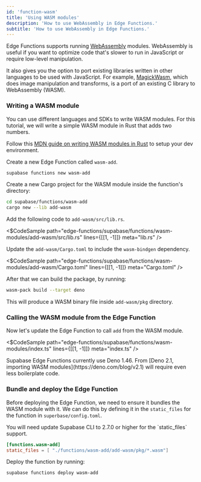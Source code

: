 ```yaml
---
id: 'function-wasm'
title: 'Using WASM modules'
description: 'How to use WebAssembly in Edge Functions.'
subtitle: 'How to use WebAssembly in Edge Functions.'
---
```


Edge Functions supports running [WebAssembly](https://developer.mozilla.org/en-US/docs/WebAssembly) modules. WebAssembly is useful if you want to optimize code that's slower to run in JavaScript or require low-level manipulation.

It also gives you the option to port existing libraries written in other languages to be used with JavaScript. For example, [MagickWasm](https://supabase.com/docs/guides/functions/examples/image-manipulation), which does image manipulation and transforms, is a port of an existing C library to WebAssembly (WASM).

### Writing a WASM module

You can use different languages and SDKs to write WASM modules. For this tutorial, we will write a simple WASM module in Rust that adds two numbers.

Follow this [MDN guide on writing WASM modules in Rust](https://developer.mozilla.org/en-US/docs/WebAssembly/Rust_to_Wasm) to setup your dev environment.

Create a new Edge Function called `wasm-add`.

```bash
supabase functions new wasm-add
```

Create a new Cargo project for the WASM module inside the function's directory:

```bash
cd supabase/functions/wasm-add
cargo new --lib add-wasm
```

Add the following code to `add-wasm/src/lib.rs`.

<$CodeSample
path="edge-functions/supabase/functions/wasm-modules/add-wasm/src/lib.rs"
lines={[[1, -1]]}
meta="lib.rs"
/>

Update the `add-wasm/Cargo.toml` to include the `wasm-bindgen` dependency.

<$CodeSample
path="edge-functions/supabase/functions/wasm-modules/add-wasm/Cargo.toml"
lines={[[1, -1]]}
meta="Cargo.toml"
/>

After that we can build the package, by running:

```bash
wasm-pack build --target deno
```

This will produce a WASM binary file inside `add-wasm/pkg` directory.

### Calling the WASM module from the Edge Function

Now let's update the Edge Function to call `add` from the WASM module.

<$CodeSample
path="edge-functions/supabase/functions/wasm-modules/index.ts"
lines={[[1, -1]]}
meta="index.ts"
/>

<Admonition type="info">
  Supabase Edge Functions currently use Deno 1.46. From [Deno 2.1, importing WASM
  modules](https://deno.com/blog/v2.1) will require even less boilerplate code.
</Admonition>

### Bundle and deploy the Edge Function

Before deploying the Edge Function, we need to ensure it bundles the WASM module with it. We can do this by defining it in the `static_files` for the function in `superbase/config.toml`.

<Admonition type="info">
  You will need update Supabase CLI to 2.7.0 or higher for the `static_files` support.
</Admonition>

```toml
[functions.wasm-add]
static_files = [ "./functions/wasm-add/add-wasm/pkg/*.wasm"]
```

Deploy the function by running:

```bash
supabase functions deploy wasm-add
```
